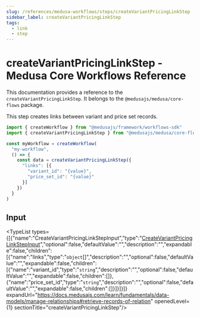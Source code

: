 ```yaml
---
slug: /references/medusa-workflows/steps/createVariantPricingLinkStep
sidebar_label: createVariantPricingLinkStep
tags:
  - link
  - step
---
```



# createVariantPricingLinkStep - Medusa Core Workflows Reference

This documentation provides a reference to the `createVariantPricingLinkStep`. It belongs to the `@medusajs/medusa/core-flows` package.

This step creates links between variant and price set records.

```ts title="src/workflows/my-workflow.ts"
import { createWorkflow } from "@medusajs/framework/workflows-sdk"
import { createVariantPricingLinkStep } from "@medusajs/medusa/core-flows"

const myWorkflow = createWorkflow(
  "my-workflow",
  () => {
    const data = createVariantPricingLinkStep({
      "links": [{
        "variant_id": "{value}",
        "price_set_id": "{value}"
      }]
    })
  }
)
```
  

## Input

<TypeList types={[{"name":"CreateVariantPricingLinkStepInput","type":"[CreateVariantPricingLinkStepInput](../../../../types/core_flows.CreateVariantPricingLinkStepInput/page.mdx)","optional":false,"defaultValue":"","description":"","expandable":false,"children":[{"name":"links","type":"`object`[]","description":"","optional":false,"defaultValue":"","expandable":false,"children":[{"name":"variant_id","type":"`string`","description":"","optional":false,"defaultValue":"","expandable":false,"children":[]},{"name":"price_set_id","type":"`string`","description":"","optional":false,"defaultValue":"","expandable":false,"children":[]}]}]}]} expandUrl="https://docs.medusajs.com/learn/fundamentals/data-models/manage-relationships#retrieve-records-of-relation" openedLevel={1} sectionTitle="createVariantPricingLinkStep"/>
